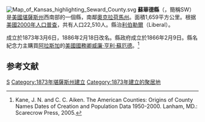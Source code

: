 {{noteTA
|T=zh-hans:苏厄德县 (堪萨斯州);zh-hk:蘇華德縣 (堪薩斯州);zh-tw:蘇華德郡 (堪薩斯州);
}}

{{Otheruses|蘇華德縣|subject=美國堪薩斯州的一個縣|other=同名的縣}}
[[File:Map_of_Kansas_highlighting_Seward_County.svg|right]]
'''蘇華德縣'''（{{lang-en|Seward County}}，簡稱SW）是[[美國|美國]][[堪薩斯州|堪薩斯州]]西南部的一個縣，南鄰[[奧克拉荷馬州|奧克拉荷馬州]]。面積1,659平方公里。根据[[美國2000年人口普查|美國2000年人口普查]]，共有人口22,510人。縣治[[利伯勒爾_(堪薩斯州)|利伯勒爾]]（Liberal）。

成立於1873年3月6日，1886年2月18日改名。縣政府成立於1866年2月9日。縣名紀念力主購買[[阿拉斯加|阿拉斯加]]的[[美國國務卿|美國國務卿]][[威廉·亨利·蘇厄德|威廉·亨利·蘇厄德]]。<ref>Kane, J. N. and C. C. Aiken. The American Counties: Origins of County Names Dates of Creation and Population Data 1950-2000. Lanham, MD.: Scarecrow Press, 2005.</ref>

==参考文献==
<div class="references-small">
<references />
</div>
[[Category:堪萨斯州行政区划|S]]
[[Category:1873年堪薩斯州建立|Category:1873年堪薩斯州建立]]
[[Category:1873年建立的聚居地|Category:1873年建立的聚居地]]